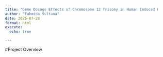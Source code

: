 ```yaml
---
title: "Gene Dosage Effects of Chromosome 12 Trisomy in Human Induced Pluripotent Stem Cells (iPSCs)"
author: "Fahmida Sultana"
date: 2025-07-28
format: html
execute:
  echo: true

---
```

#Project Overview


```r
```

```r

```

